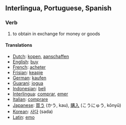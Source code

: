 ==Interlingua, Portuguese, Spanish==
===Verb===
# to obtain in exchange for money or goods

====Translations====
*[[Dutch]]: [[kopen]], [[aanschaffen]]
*[[English]]: [[buy]]
*[[French]]: [[acheter]]
*[[Frisian]]: [[keapje]]
*[[German]]: [[kaufen]]
*[[Guarani]]: [[jogua]]
*[[Indonesian]]: [[beli]]
*[[Interlingua]]: [[comprar]], [[emer]]
*[[Italian]]: [[comprare]]
*[[Japanese]]: [[買う]] (かう, kau), [[購入]] (こうにゅう, kōnyū)
*[[Korean]]: [[사다]] (sada)
*[[Latin]]: [[emo]]